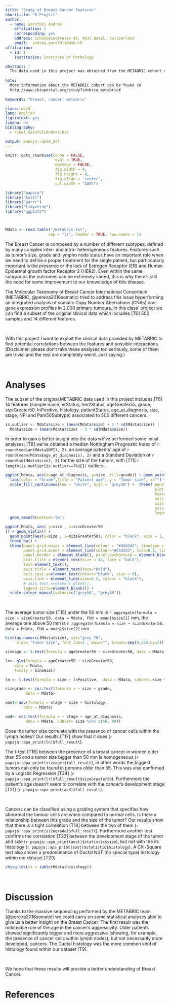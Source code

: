 ```yaml
---
title: "Study of Breast Cancer Features"
shorttitle: "R Project"
author: 
  - name: Garofoli Andrea
    affiliation: 1
    corresponding: yes    
    address: Schönbeinstrasse 40, 4031 Basel, Switzerland
    email:  andrea.garofoli@usb.ch
affiliation:
  - id: 1
    institution: Institute of Pathology

abstract: |
  The data used in this project was obtained from the METABRIC cohort and contains information about X breast cancers. The aim of this study is to find possible correlations between said features to better understand cancer's behaviour. 
  
note: |  
  More information about the METABRIC cohort can be found in
  http://www.cbioportal.org/study?id=brca_metabric#
  
keywords: "breast, cancer, metabric"

class: word
lang: english
figsintext: yes  
lineno: no    
bibliography:
  - Final_GarofoliAndrea.bib 

output: papaja::apa6_pdf
---
```

```r

knitr::opts_chunk$set(echo = FALSE, 
                      eval = TRUE,
                      message = FALSE, 
                      fig.width = 4, 
                      fig.height = 4,
                      fig.align = 'center',
                      out.width = "100%")

library("papaja")
library("knitr")
library("yarrr")
library("tidyverse")
library("ggplot2")



Mdata <- read.table("/metabric.txt",
                   sep = "\t", header = TRUE, row.names = 1)
```

The Breast Cancer is composed by a number of different subtypes, defined by many complex inter- and intra- heterogeneous features. Features such as tumor's size, grade and lympho node status have an important role when we need to define a proper treatment for the single patient, but particoularly important is the presence or the lack of Estrogen Receptor (ER) and Human Epidermal growth factor Receptor 2 (HER2). Even within the same subgroups the outcomes can be extremely varied, this is why there's still the need for some improvement to our knoweledge of this disease.

The Molecular Taxonomy of Breast Cancer International Consortium (METABRIC, @pereira2016somatic) tried to address this issue byperforming an integrated analysis of somatic Copy Number Aberrations (CNAs) and gene expression profiles in 2,000 primary tumours. In this class' project we can find a subset of the original clinical data which includes [T6] 500 samples and 14 different features.

&nbsp;

With this project I want to exploit the clinical data provided by METABRIC to find potential correlations between the features and possible interactions. (Disclaimer: please don't take these analyses too seriously, some of them are trivial and the rest are completely weird. Just saying.)

&nbsp;

# Analyses

The subset of the original METABRIC data used in this project includes [T6] 14 features (sample name, erStatus, her2Status, ageGreater55, grade, sizeGreater50, lnPositive, histology, patientStatus, age_at_diagnosis, size, stage, NPI and Pam50Subtype) associated to 500 different cancers. 

```r
is.outlier <- Mdata$size > (mean(Mdata$size) + 3 * sd(Mdata$size)) | 
  Mdata$size < (mean(Mdata$size) - 3 * sd(Mdata$size))
```

In order to gain a better insight into the data we've performed some initial analyses; [T8] we've obtained a median Nottingham Prognostic Index of `r round(median(Mdata$NPI), 2)`, an average patients' age of `r round(mean(Mdata$age_at_diagnosis), 2)` and a Standard Deviation of `r round(sd(Mdata$size), 2)` for the size of the tumors, with [T11] `r length(is.outlier[is.outlier==TRUE])` outliers .


```r

ggplot(Mdata, aes(x=age_at_diagnosis, y=size, fill=grade)) + geom_point(shape=21, size=1) + 
  labs(color = "Grade",title = "Patient age", y = "Tumor size", x="") + theme_light() +
  scale_fill_continuous(low = "white", high = "grey30") +  theme( panel.border = element_blank(), panel.background = element_blank(),
                                                                  plot.title = element_text(size = 14, face = "bold"),
                                                                  text=element_text(),
                                                                  axis.title = element_text(face="bold"),
                                                                  axis.text.y=element_text(colour="black", size = 9),
                                                                  axis.line = element_line(size=0.5, colour = "black"),
                                                                  legend.title=element_blank())  + 
  geom_smooth(method='lm')
```



```r

ggplot(Mdata, aes( y=size , x=sizeGreater50
)) + geom_violin() + 
  geom_point(aes(y=size , x=sizeGreater50), color = "black", size = 1, data = Mdata) + 
  theme_bw() + 
  theme(panel.grid.major = element_line(colour = "#d3d3d3", linetype = 1), 
        panel.grid.minor = element_line(colour="#d3d3d3", size=0.1, linetype = 1),
        panel.border = element_blank(), panel.background = element_blank(),
        plot.title = element_text(size = 14, face = "bold"),
        text=element_text(),
        axis.title = element_text(face="bold"),
        axis.text.y=element_text(colour="black", size = 9),
        axis.line = element_line(size=0.5, colour = "black"),
        # axis.text.x=element_blank(),
        legend.title=element_blank()) +
  scale_colour_manual(values=c("grey50", "grey30"))
```

&nbsp;

The average tumor size [T15] under the 50 mm is `r aggregate(formula = size ~ sizeGreater50, data = Mdata, FUN = mean)$size[1]` mm, the average one above 50 mm is `r aggregate(formula = size ~ sizeGreater50, data = Mdata, FUN = mean)$size[2]` mm.

```r

hist(as.numeric(Mdata$size), col="grey 70", 
     xlab= "Tumor Size", font.lab=1 , main="", breaks=seq(0,200,by=2))
```

```r
sizeage <- t.test(formula = ageGreater55 ~ sizeGreater50, data = Mdata)

lr<- glm(formula = ageGreater55 ~ sizeGreater50,
    data = Mdata,
    family = binomial)

ln <- t.test(formula = size ~ lnPositive,  data = Mdata, subset= size %in% c(20, 50))

sizegrade <- cor.test(formula = ~ size + grade,
         data = Mdata)

aost<-aov(formula = stage ~ size + histology,
        data = Mdata)

aad<- cor.test(formula = ~ stage + age_at_diagnosis,
         data = Mdata, subset= size %in% c(50, 80))


```


Does the tumor size correlate with the presence of cancer cells within the lymph nodes? Our results [T17] show that it does (`r papaja::apa_print(ln)$full_result`).


The t-test [T16] between the presence of a breast cancer in women older than 55 and a tumor size bigger than 50 mm is homogeneous (`r papaja::apa_print(sizeage)$full_result`), in other words the biggest tumors can only be found in persons older than 55. This was also confirmed by a Logistic Regression [T24] (`r papaja::apa_print(lr)$full_result$sizeGreater50`). Furthermore the patient's age doesn't seem to correlate with the cancer's development stage [T21] (`r papaja::apa_print(aad)$full_result`).

&nbsp;

Cancers can be classified using a grading system that specifies how abnormal the tumour cells are when compared to normal cells. Is there a relationship between this grade and the size of the tumor? Our results show that there is a tight correlation [T18] between the two of them (`r papaja::apa_print(sizegrade)$full_result`). Furthermore another test confirms the correlation [T22] between the development stage of the tumor and size (`r papaja::apa_print(aost)$statistic$size`), but not with the its histology (`r papaja::apa_print(aost)$statistic$histology`). A Chi-Square test also shows a predominance of Ductal NST (no special type) histology within our dataset [T20]

```r
chisq.test(x = table(Mdata$histology))

```

&nbsp;


# Discussion

Thanks to the massive sequencing performed by the METABRIC team (@pereira2016somatic) we could carry on some statistical analyses able to give us a better insight on the Breast Cancer. The first result was the noticeable role of the age in the cancer's aggressivity. Older patients showed significantly bigger and more aggressive (showing, for example, the presence of cancer cells within lymph nodes), but not necessarily more developed, cancers. 
The Ductal histology was the more common kind of histology found within our dataset [T9].

&nbsp;

We hope that these results will provide a better understanding of Breast Cancer. 

# References


\setlength{\parindent}{-0.5in}
\setlength{\leftskip}{0.5in}
\setlength{\parskip}{8pt}

